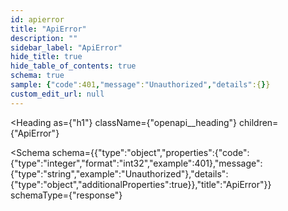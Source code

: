 ```yaml
---
id: apierror
title: "ApiError"
description: ""
sidebar_label: "ApiError"
hide_title: true
hide_table_of_contents: true
schema: true
sample: {"code":401,"message":"Unauthorized","details":{}}
custom_edit_url: null
---
```



<Heading
  as={"h1"}
  className={"openapi__heading"}
  children={"ApiError"}
>
</Heading>





<Schema
  schema={{"type":"object","properties":{"code":{"type":"integer","format":"int32","example":401},"message":{"type":"string","example":"Unauthorized"},"details":{"type":"object","additionalProperties":true}},"title":"ApiError"}}
  schemaType={"response"}
>
  
</Schema>
            